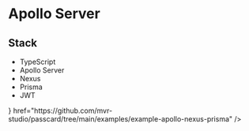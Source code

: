 
<Title description="How to use Passcard with Apollo Server">Apollo Server</Title>

# Apollo Server

## Stack

- TypeScript
- Apollo Server
- Nexus
- Prisma
- JWT

<Cards>
  <Card
    title="Source Code"
    icon={<TbBrandGithub size="1.5rem" />}
    href="https://github.com/mvr-studio/passcard/tree/main/examples/example-apollo-nexus-prisma"
  />
</Cards>
